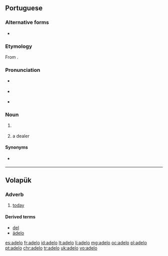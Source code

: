 ==Portuguese==

===Alternative forms===
* {{l|pt|adeleiro}}

===Etymology===
From {{etyl|ar|pt}} {{m|ar|الدلال||auctioneer}}.

===Pronunciation===
* {{a|Portugal}} {{IPA|/ɐ.ˈðɛ.lu/|lang=pt}}
* {{a|Brazil}} {{IPA|/a.ˈdɛ.lu/|lang=pt}}
* {{hyphenation|a|de|lo|lang=pt}}

===Noun===
{{pt-noun|m|f=adela}} {{lb|pt|chiefly|Portugal}} 

# {{l|en|thrift shop}} {{gloss|shop which sells used goods}}
# a {{l|en|secondhand}} dealer

====Synonyms====
* {{l|pt|brechó}} {{qualifier|Brazil}}

----

==Volapük==

===Adverb===
{{head|vo|adverb}}
# [[today]]

====Derived terms====
* [[del]]
* [[ädelo]]

[[es:adelo]]
[[fr:adelo]]
[[id:adelo]]
[[lt:adelo]]
[[li:adelo]]
[[mg:adelo]]
[[oc:adelo]]
[[pl:adelo]]
[[pt:adelo]]
[[chr:adelo]]
[[tr:adelo]]
[[uk:adelo]]
[[vo:adelo]]